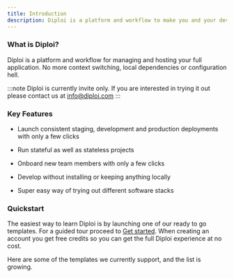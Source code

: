 ```yaml
---
title: Introduction
description: Diploi is a platform and workflow to make you and your development team both happy and efficient.
---
```


### What is Diploi?

Diploi is a platform and workflow for managing and hosting your full application.
No more context switching, local dependencies or configuration hell.

:::note
Diploi is currently invite only. If you are interested in trying
it out please contact us at [info@diploi.com](mailto:info@diploi.com)
:::

### Key Features

- Launch consistent staging, development and production deployments with only a few clicks

- Run stateful as well as stateless projects

- Onboard new team members with only a few clicks

- Develop without installing or keeping anything locally

- Super easy way of trying out different software stacks

### Quickstart

The easiest way to learn Diploi is by launching one of our ready to go templates.
For a guided tour proceed to [Get started](/get-started). When creating an account you get
free credits so you can get the full Diploi experience at no cost.

Here are some of the templates we currently support, and the list is growing.


